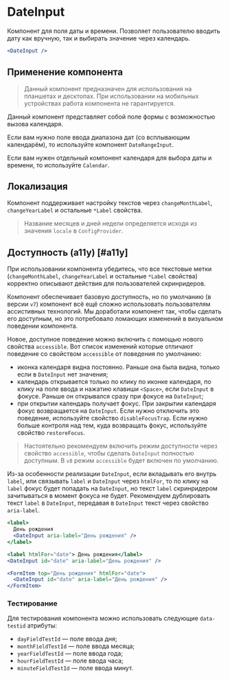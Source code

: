 <Overview>

# DateInput

Компонент для поля даты и времени. Позволяет пользователю вводить дату как вручную, так и выбирать значение через календарь.

</Overview>

```jsx
<DateInput />
```

## Применение компонента

> Данный компонент предназначен для использования на планшетах и десктопах.
> При использовании на мобильных устройствах работа компонента не гарантируется.

Данный компонент представляет собой поле формы с возможностью вызова календаря.

Если вам нужно поле ввода диапазона дат (со всплывающим календарём), то используйте компонент `DateRangeInput`.

Если вам нужен отдельный компонент календаря для выбора даты и времени, то используйте `Calendar`.

## Локализация

Компонент поддерживает настройку текстов через `changeMonthLabel`, `changeYearLabel` и остальные `*Label` свойства.

> Название месяцев и дней недели определяется исходя из значения `locale` в `ConfigProvider`.

## Доступность (a11y) [#a11y]

При использовании компонента убедитесь, что все текстовые метки
(`changeMonthLabel`, `changeYearLabel` и остальные `*Label` свойства) корректно описывают действия для пользователей скринридеров.

Компонент обеспечивает базовую доступность, но по умолчанию (в версии `v7`) компонент всё ещё сложно использовать пользователям
ассистивных технологий. Мы доработали компонент так, чтобы сделать его доступным, но это потребовало ломающих изменений
в визуальном поведении компонента.

Новое, доступное поведение можно включить с помощью нового свойства `accessible`.
Вот список изменений которые отличают поведение со свойством `accessible` от поведения по умолчанию:

- иконка календаря видна постоянно. Раньше она была видна, только если в `DateInput` нет значения;
- календарь открывается только по клику по иконке календаря, по клику на поле ввода и нажатию клавиши `<Space>`,
  если `DateInput` в фокусе. Раньше он открывался сразу при фокусе на `DateInput`;
- при открытии календарь получает фокус. При закрытии календаря фокус возвращается на `DateInput`. Если нужно
  отключить это поведение, используйте свойство `disableFocusTrap`. Если нужно больше контроля над тем, куда возвращать фокус,
  используйте свойство `restoreFocus`.

> Настоятельно рекомендуем включить режим доступности через свойство `accessible`,
> чтобы сделать `DateInput` полностью доступным. В `v8` режим `accessible` будет включен по умолчанию.

Из-за особенности реализации `DateInput`, если вкладывать его внутрь `label`, или связывать `label` и `DateInput` через `htmlFor`,
то по клику на `label` фокус будет попадать на `DateInput`, но текст `label` скринридером зачитываться в момент фокуса не будет.
Рекомендуем дублировать текст `label` в `DateInput`, передавая в `DateInput` текст через свойство `aria-label`.

```jsx
<label>
  День рождения
  <DateInput aria-label="День рождения" />
</label>

<label htmlFor="date"> День рождения</label>
<DateInput id="date" aria-label="День рождения" />

<FormItem top="День рождения" htmlFor="date">
  <DateInput id="date" aria-label="День рождения" />
</FormItem>
```

### Тестирование

Для тестирования компонента можно использовать следующие `data-testid` атрибуты:

- `dayFieldTestId` — поле ввода дня;
- `monthFieldTestId` — поле ввода месяца;
- `yearFieldTestId` — поле ввода года;
- `hourFieldTestId` — поле ввода часа;
- `minuteFieldTestId` — поле ввода минут.
